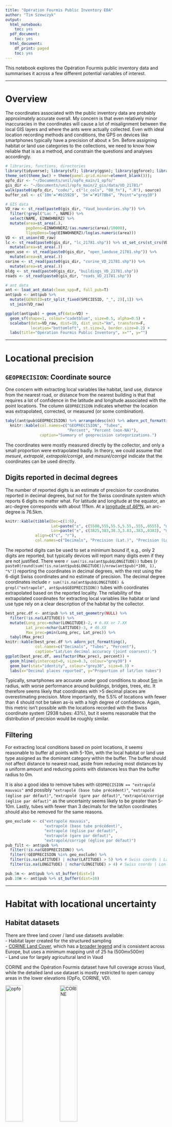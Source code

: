 ```yaml
---
title: "Opération Fourmis Public Inventory EDA"
author: "Tim Szewczyk"
output:
  html_notebook:
    toc: yes
  pdf_document:
    toc: yes
  html_document:
    df_print: paged
    toc: yes
---
```


This notebook explores the Opération Fourmis public inventory data and summarises it across a few different potential variables of interest.  


--------

# Overview  
The coordinates associated with the public inventory data are probably approximately accurate overall. My concern is that even relatively minor inaccuracies in the coordinates will cause a lot of misalignment between the local GIS layers and where the ants were actually collected. Even with ideal location recording methods and conditions, the GPS on devices like smartphones typically have a precision of about ± 5m. Before assigning habitat or land use categories to the collections, we need to know how reliable that is as a method, and constrain the questions and analyses accordingly.

```r
# libraries, functions, directories
library(tidyverse); library(sf); library(ggsn); library(ggforce); library(janitor)
theme_set(theme_bw() + theme(panel.grid.minor=element_blank())); 
opfo_dir <- "~/Documents/unil/opfo_main/1_opfo/"
gis_dir <- "~/Documents/unil/opfo_main/2_gis/data/VD_21781/"
walk(paste0(opfo_dir, "code/", c("lc_cols", "00_fn"), ".R"), source)
buffer_col <- c('10m'="#b15928", '5m'="#1f78b4", "Point"="grey30")

# GIS data
VD_raw <- st_read(paste0(gis_dir, "Vaud_boundaries.shp")) %>%
  filter(!grepl("Lac ", NAME)) %>%
  select(NAME, EINWOHNERZ) %>%
  mutate(area=st_area(.), 
         popDens=EINWOHNERZ/(as.numeric(area)/10000),
         llpopDens=log(EINWOHNERZ)/log(as.numeric(area)))
VD <- st_union(VD_raw)
lc <- st_read(paste0(gis_dir, "lc_21781.shp")) %>% st_set_crs(st_crs(VD)) %>%
  mutate(area=st_area(.))
open_use <- st_read(paste0(gis_dir, "open_landuse_21781.shp")) %>%
  mutate(area=st_area(.))
corine <- st_read(paste0(gis_dir, "corine_VD_21781.shp")) %>%
  mutate(area=st_area(.))
bldg <- st_read(paste0(gis_dir, "buildings_VD_21781.shp"))
roads <- st_read(paste0(gis_dir, "roads_VD_21781.shp")) 

# ant data
ant <- load_ant_data(clean_spp=F, full_pub=T)
ant$pub <- ant$pub %>%
  mutate(GENUSID=str_split_fixed(SPECIESID, "_", 2)[,1]) %>%
  st_join(VD_raw) 
```

```r
ggplot(ant$pub) + geom_sf(data=VD) + 
  geom_sf(shape=1, colour="cadetblue", size=0.5, alpha=0.5) +
  scalebar(data=VD_raw, dist=10, dist_unit="km", transform=F, 
           location="bottomleft", st.size=3, border.size=0.2) + 
  labs(title="Opération Fourmis Public Inventory", x="", y="")
```


--------


# Locational precision  

## `GEOPRECISION`: Coordinate source  
One concern with extracting local variables like habitat, land use, distance from the nearest road, or distance from the nearest building is that that requires a lot of confidence in the latitude and longitude associated with the point locations. The column `GEOPRECISION` indicates whether the location was extrapolated, corrected, or measured (or some combination). 
```r
tabyl(ant$pub$GEOPRECISION) %>% arrange(desc(n)) %>% adorn_pct_formatting() %>%
  knitr::kable(col.names=c("GEOPRECISION", "Tubes", 
                           "Percent", "Percent (non-NA)"),
               caption="Summary of geoprecision categorizations.")
```
The coordinates were mostly measured directly by the collector, and only a small proportion were extrapolated badly. In theory, we could assume that *mesuré*, *extrapolé*, *extrapolé/corrigé*, and *mesuré/corrigé* indicate that the coordinates can be used directly. 

## Digits reported in decimal degrees  
The number of reported digits is an estimate of precision for coordinates reported in decimal degrees, but not for the Swiss coordinate system which reports 6 digits no matter what. For latitude and longitude at the equator, an arc-degree corresponds with about 111km. At a [longitude of 46ºN](https://opendem.info/arc2meters.html), an arc-degree is 76.5km.
```r
knitr::kable(tibble(Dec=c(1:6), 
                    Lat=paste("±", c(5500,555,55.5,5.55,.555,.0555), "m"),
                    Lon=paste("±", c(3825,383,38.3,3.83,.383,.0383), "m")),
             align=c("c", "r"),
             col.names=c("Decimals", "Precision (Lat.)", "Precision (Lon.)"))
```

The reported digits can be used to set a minimum bound if, e.g., only 2 digits are reported, but typically devices will report many digits even if they are not justified. There were `r sum(!is.na(ant$pub$LONGITUDE))` tubes (`r paste0(round(sum(!is.na(ant$pub$LONGITUDE))/nrow(ant$pub)*100, 1), "%")`) reporting the coordinates in decimal degrees, with the rest using the 6-digit Swiss coordinates and no estimate of precision. The decimal degree coordinates include `r sum(!is.na(ant$pub$LONGITUDE) & grepl("extrapolé", ant$pub$GEOPRECISION))` tubes with coordinates extrapolated based on the reported locality. The reliability of the extrapolated coordinates for extracting local variables like habitat or land use type rely on a clear description of the habitat by the collector.
```r
best_prec.df <- ant$pub %>% st_set_geometry(NULL) %>%
  filter(!is.na(LATITUDE)) %>%
  mutate(Long_prec=nchar(LONGITUDE)-2, # 6.XX or 7.XX
         Lat_prec=nchar(LATITUDE)-3, # 46.XX
         Max_prec=pmin(Long_prec, Lat_prec)) %>% 
  tabyl(Max_prec) 
knitr::kable(best_prec.df %>% adorn_pct_formatting(), 
             col.names=c("Decimals", "Tubes", "Percent"),
             caption="Lat/Lon decimal accuracy (joint coarsest).")
ggplot(best_prec.df, aes(factor(Max_prec), percent)) + 
  geom_hline(yintercept=0, size=0.3, colour="grey30") +
  geom_bar(stat="identity", colour="grey30", size=0.3) + 
  labs(x="Decimal places reported", y="Proportion of lat/lon tubes")
```

Typically, smartphones are accurate under good conditions to about [5m](https://www.gps.gov/systems/gps/performance/accuracy/) in radius, with worse performance around buildings, bridges, trees, etc. It therefore seems likely that coordinates with >5 decimal places are overestimating precision. More importantly, the 5.5% of locations with fewer than 4 should not be taken as-is with a high degree of confidence. Again, this metric isn't possible with the locations recorded with the Swiss coordinate system (2938 tubes: 43%), but it seems reasonable that the distribution of precision would be roughly similar.

## Filtering  
For extracting local conditions based on point locations, it seems reasonable to buffer all points with 5-10m, with the local habitat or land use type assigned as the dominant category within the buffer. The buffer should not affect distance to nearest road, aside from reducing most distances by a uniform amount and reducing points with distances less than the buffer radius to 0m. 

It is also a good idea to remove tubes with `GEOPRECISION == "extrapolé mauvais"` and possibly `"extrapolé (base tube précédent)"`, `"extrapolé (église par défaut)"`, `"extrapolé (gare par défaut)"`, `"extrapolé/corrigé (église par défaut)"` as the uncertainty seems likely to be greater than 5-10m. Lastly, tubes with fewer than 3 decimals for the lat/lon coordinates should also be removed for the same reasons. 

```r
geo_exclude <- c("extrapolé mauvais", 
                 "extrapolé (base tube précédent)", 
                 "extrapolé (église par défaut)", 
                 "extrapolé (gare par défaut)", 
                 "extrapolé/corrigé (église par défaut)")
pub_filt <- ant$pub %>% 
  filter(!is.na(GEOPRECISION)) %>%
  filter(!GEOPRECISION %in% geo_exclude) %>%
  filter(is.na(LATITUDE) | nchar(LATITUDE) > 5) %>% # Swiss coords | Lat decimals
  filter(is.na(LONGITUDE) | nchar(LONGITUDE) > 4) # Swiss coords | Lon decimals
```


```r
pub.5m <- ant$pub %>% st_buffer(dist=5)
pub.10m <- ant$pub %>% st_buffer(dist=10)
```





--------






# Habitat with locational uncertainty

## Habitat datasets  
There are three land cover / land use datasets available:  
- Habitat layer created for the structured sampling  
- [CORINE Land Cover](https://land.copernicus.eu/pan-european/corine-land-cover/clc2018), which has a [broader legend](https://image.discomap.eea.europa.eu/arcgis/rest/services/Corine/CLC2018_WM/MapServer/legend) and is consistent across Europe, but uses a minimum mapping unit of 25 ha (500mx500m)  
- Land use for largely agricultural land in Vaud  
  
CORINE and the Opération Fourmis dataset have full coverage across Vaud, while the detailed land use dataset is mostly restricted to open canopy areas in the lower elevations (OpFo, CORINE, VD).  

![opfo](../assets/opfo_VD.png){width="33%"}
![CORINE](../assets/CORINE_VD.png){width="33%"}
![VD](../assets/VD_data_VD.png){width="33%"}  
  
Here is a random area within Vaud showing the differences. The grid is 1km x 1km, with the public inventory tubes shown as the small black points (with 5m and 10m buffers), and building footprints from open street maps. (OpFo, CORINE, VD).  
![opfo](../assets/opfo.png){width="33%"}
![CORINE](../assets/CORINE.png){width="33%"}
![VD](../assets/VD_data.png){width="33%"}

Zoomed in on the edge of a town (OpFo, CORINE, VD):  
![opfo](../assets/opfo_2.png){width="33%"}
![CORINE](../assets/CORINE_2.png){width="33%"}
![VD](../assets/VD_data_2.png){width="33%"}

Zoomed in close on a couple of points (OpFo, CORINE, VD):  
![opfo](../assets/opfo_3.png){width="33%"}
![CORINE](../assets/CORINE_3.png){width="33%"}
![VD](../assets/VD_data_3.png){width="33%"}  

The dataset from Vaud primarily describes open canopy areas, with 3-digit codes where the first digit indicates (roughly) *crops* (5--), *pastures* (6--), *permanent agriculture* (7--), *other (?)* (8--), and *other (?)* (9--). This table shows the categories with corresponding area and percent of the total.  
```r
open_use %>% rename(Category=affectatio) %>% st_set_geometry(NULL) %>%
  group_by(Category) %>% 
  summarise(Area=round(units::set_units(sum(area), "km2"),2)) %>%
  ungroup %>% mutate(Percent=round(as.numeric(Area/sum(Area))*100, 1)) %>% 
  arrange(Category)
```

CORINE is often used in the literature, but it probably is not very helpful for us, particularly since we have access to datasets that are more thematically and spatially accurate and precise since the extent is limited to Vaud. It could potentially be useful for defining broadly whether samples were in cities/towns since the legend includes [*Continuous/Discontinuous urban fabric*](https://image.discomap.eea.europa.eu/arcgis/rest/services/Corine/CLC2018_WM/MapServer/legend) (in center column above, purple = discontinuous urban fabric). For the other datasets, the main concern is whether the point locations are reliably precise enough to align them with the layer polygons.  



## Habitat extraction: Points and buffers  
Using the same habitat categories as the structured samples (first column of plots above), we can calculate the habitat for each tube as the point location, the dominant habitat within 5m, and the dominant habitat within 10m.
```r
lc_pt.join <- st_join(ant$pub, lc)
lc_5m.join <- st_join(pub.5m, lc)
lc_10m.join <- st_join(pub.10m, lc)
st_write(lc_pt.join %>% select(-SWISSCOORDINATE_X, -SWISSCOORDINATE_Y,
                               -LONGITUDE, -LATITUDE), 
         paste0(gis_dir, "opfo_public_lc_pts.shp"))
st_write(lc_5m.join %>% select(-SWISSCOORDINATE_X, -SWISSCOORDINATE_Y,
                               -LONGITUDE, -LATITUDE), 
         paste0(gis_dir, "opfo_public_lc_5m.shp"))
st_write(lc_10m.join %>% select(-SWISSCOORDINATE_X, -SWISSCOORDINATE_Y,
                               -LONGITUDE, -LATITUDE), 
         paste0(gis_dir, "opfo_public_lc_10m.shp"))
# ESRI format truncates column names
saveRDS(names(lc_pt.join %>% 
                select(-SWISSCOORDINATE_X, -SWISSCOORDINATE_Y,
                       -LONGITUDE, -LATITUDE)),
        paste0(gis_dir, "opfo_public_lc_NAMES.rds"))
```
```r
# Run spatial join one time only because of processing time
# Loading results of st_join(., lc)
lc_pt.join <- st_read(paste0(gis_dir, "opfo_public_lc_pts.shp")) %>%
  setNames(readRDS(paste0(gis_dir, "opfo_public_lc_NAMES.rds")))
lc_5m.join <- st_read(paste0(gis_dir, "opfo_public_lc_5m.shp")) %>%
  setNames(readRDS(paste0(gis_dir, "opfo_public_lc_NAMES.rds")))
lc_10m.join <- st_read(paste0(gis_dir, "opfo_public_lc_10m.shp")) %>%
  setNames(readRDS(paste0(gis_dir, "opfo_public_lc_NAMES.rds")))
```

We can assign the habitat type for each tube as either the habitat at the point location, ignoring uncertainty, or the dominant habitat within the 5m or 10m buffer. Larger buffers will obviously include more habitat categories, and samples collected along roads or edges would most likely be mis-categorized since those habitat types are unlikely to have the greatest coverage within a 5m or 10m radius. Conversely, even slight inaccuracies in the coordinates would result in mis-categorization of these samples based on the point locations. Assigning a habitat to each point with any degree of confidence is not trivial. 
```r
lc.df <- ant$pub %>% arrange(TubeNo) %>%
  mutate(lc.pt=(lc_pt.join %>% mutate(area_j=st_area(.)) %>%
                  arrange(TubeNo, desc(area_j)) %>% 
                  group_by(TubeNo) %>%
                  summarise(Cat=first(Categorie)))$Cat,
         lc.5m=(lc_5m.join %>% mutate(area_j=st_area(.)) %>%
                  arrange(TubeNo, desc(area_j)) %>% 
                  group_by(TubeNo) %>%
                  summarise(Cat=first(Categorie)))$Cat,
         lc.10m=(lc_10m.join %>% mutate(area_j=st_area(.)) %>%
                  arrange(TubeNo, desc(area_j)) %>% 
                  group_by(TubeNo) %>%
                  summarise(Cat=first(Categorie)))$Cat,
         n_lc.5m=(lc_5m.join %>% arrange(TubeNo) %>% group_by(TubeNo) %>%
           summarise(N=n_distinct(Categorie)))$N,
         n_lc.10m=(lc_10m.join %>% arrange(TubeNo) %>% group_by(TubeNo) %>%
           summarise(N=n_distinct(Categorie)))$N,
         corine.pt=st_join(., corine)$CODE_18,
         corine.5m=st_join(pub.5m %>% arrange(TubeNo), corine, largest=T)$CODE_18,
         corine.10m=st_join(pub.10m %>% arrange(TubeNo), corine, largest=T)$CODE_18,
         n_corine.5m=(st_join(pub.5m, corine) %>% arrange(TubeNo) %>% 
           group_by(TubeNo) %>% summarise(N=n_distinct(CODE_18)))$N,
         n_corine.10m=(st_join(pub.10m, corine) %>% arrange(TubeNo) %>% 
           group_by(TubeNo) %>% summarise(N=n_distinct(CODE_18)))$N,
         open_use.pt=st_join(., open_use)$affectatio,
         open_use.5m=st_join(pub.5m %>% arrange(TubeNo), open_use, largest=T)$affectatio,
         open_use.10m=st_join(pub.10m %>% arrange(TubeNo), open_use, largest=T)$affectatio,
         n_open_use.5m=(st_join(pub.5m, open_use) %>% arrange(TubeNo) %>% 
           group_by(TubeNo) %>% summarise(N=n_distinct(affectatio)))$N,
         n_open_use.10m=(st_join(pub.10m, open_use) %>% arrange(TubeNo) %>% 
           group_by(TubeNo) %>% summarise(N=n_distinct(affectatio)))$N) %>%
  mutate(across(contains("lc"), as.character)) %>%
  mutate(across(contains("corine"), as.character)) %>%
  mutate(across(contains("open_use"), as.character))
```
```r
cat.cols <- expand_grid(A=c("corine.", "lc.", "open_use."),
                        B=c("pt", "5m", "10m")) %>% 
  mutate(C=paste0(A, B))
lc.df %>% st_set_geometry(NULL) %>% 
  select(TubeNo, cat.cols$C) %>% 
  pivot_longer(cat.cols$C, names_to="Est", values_to="Cat") %>%
  mutate(Dataset=str_split_fixed(Est, "\\.", 2)[,1], 
         Buffer=str_split_fixed(Est, "\\.", 2)[,2]) %>% select(-Est) %>%
  pivot_wider(names_from="Buffer", values_from="Cat") %>% 
  mutate('Point vs. 5m'=pt==`5m`,
         'Point vs. 10m'=pt==`10m`,
         '5m vs. 10m'=`5m`==`10m`) %>%
  select(Dataset, contains("vs.")) %>% 
  pivot_longer(2:4, names_to="Comparison", values_to="Matching") %>%
  mutate(Dataset=factor(Dataset, levels=c("lc", "corine", "open_use"),
                        labels=c("OpFo", "CORINE", "VD Landuse"))) %>%
  filter(!is.na(Matching)) %>%
  ggplot(aes(Comparison, fill=Matching)) + facet_grid(.~Dataset) +
  geom_hline(yintercept=0, size=0.3, colour="grey30") +
  geom_bar(colour="grey30", size=0.3, position="fill") + 
  scale_y_continuous(labels=scales::percent_format()) + 
  scale_fill_manual(values=c("gray", "#006d2c")) +
  labs(x="", y="Percent of tubes",
       title="Buffers show most difference with points in OpFo") +
  theme(axis.text.x=element_text(angle=270, hjust=0, vjust=0.5))
lc.df %>% st_set_geometry(NULL) %>% 
  select(starts_with("n_")) %>% 
  pivot_longer(everything(), names_to="Est", values_to="N") %>%
  mutate(Dataset=str_remove(str_split_fixed(Est, "\\.", 2)[,1], "n_"), 
         Buffer=str_split_fixed(Est, "\\.", 2)[,2]) %>% select(-Est) %>%
  mutate(Dataset=factor(Dataset, levels=c("lc", "corine", "open_use"),
                        labels=c("OpFo", "CORINE", "VD Landuse"))) %>%
  group_by(Dataset, Buffer, N) %>% summarise(tubes=n()) %>%
  group_by(Dataset, Buffer) %>% mutate(prop=tubes/sum(tubes)) %>%
  ggplot(aes(as.character(N), y=prop, fill=Buffer)) + facet_grid(.~Dataset) +
  geom_hline(yintercept=0, size=0.3, colour="grey30") +
  geom_bar(position="dodge", stat="identity", colour="grey30", size=0.3) +
  scale_y_continuous(labels=scales::percent_format()) + 
  scale_fill_manual(values=buffer_col) +
  labs(x="Number of habitats", y="Percent of tubes", 
       title="Most OpFo buffers include multiple habitats")
```



## `HABITAT`: Comparison of reported and extracted OpFo habitats  
The public samples included a field for habitat, and `r sum(!is.na(ant$pub$HABITAT))` tubes (`r paste0(round(sum(!is.na(ant$pub$HABITAT))/nrow(ant$pub)*100, 1), "%")`) include a free-form entry. However, these were not standardized, and there were `r n_distinct(ant$pub$HABITAT, na.rm=T)` unique responses. They range from extremely precise about where the ant was captured to rather general. Some seem to describe the diameter of the tree where the ant was collected.  
```r
tabyl(str_sub(lc.df$HABITAT, 1, 60)) %>% select(1,2) %>% 
  setNames(c("HABITAT entries", "count")) %>% as_tibble
```

Many of the habitats used for the OpFo structured samples are unlikely to have direct matches that would allow for unambiguous categorization. Searches for keywords could give an idea of how well the extracted habitat matches the stated habitat for the (mostly) unambiguous keywords.

### Forest  
Forests are generally large habitat polygons, and most `HABITAT` descriptions including the word *forêt* should be describing tubes collected in forest habitat. Edges, borders, and clearings can be filtered out to look at a sort of 'best case' scenario.
```r
# Forest is maybe most straightforward, but it will also include edges and clearings
sum(grepl('[f,F]or.t', lc.df$HABITAT))
tabyl(grep('[f,F]or.t', lc.df$HABITAT, value=T)) %>% select(1,2) %>% 
  setNames(c("HABITAT with for*t", "count")) %>% as_tibble %>%
  mutate(`HABITAT with for*t`=str_sub(`HABITAT with for*t`, 1, 60))

# HABITAT including for*t but excluding lisi*re, bord*, and clairi*re
HABITAT_foret <- grep('[f,F]or.t', unique(lc.df$HABITAT), value=T) %>%
  grep('lisi.re', ., value=T, invert=T) %>%
  grep('bord', ., value=T, invert=T) %>%
  grep('clari*re', ., value=T, invert=T)
# Forest habitat categorizations
foret.df <- full_join(filter(lc.df, HABITAT %in% HABITAT_foret) %>% 
                        st_set_geometry(NULL) %>%
                        tabyl(lc.pt) %>% adorn_pct_formatting() %>%
                        select(lc.pt, n, percent) %>% 
                        rename(Categorie=lc.pt, n_pt=n, pct_pt=percent),
                      filter(lc.df, HABITAT %in% HABITAT_foret) %>% 
                        st_set_geometry(NULL) %>%
                        tabyl(lc.5m) %>% adorn_pct_formatting() %>%
                        select(lc.5m, n, percent) %>% 
                        rename(Categorie=lc.5m, n_5m=n, pct_5m=percent),
                      by="Categorie") %>%
  full_join(., 
            filter(lc.df, HABITAT %in% HABITAT_foret) %>% 
              st_set_geometry(NULL) %>%
              tabyl(lc.10m) %>% adorn_pct_formatting() %>%
              select(lc.10m, n, percent) %>% 
              rename(Categorie=lc.10m, n_10m=n, pct_10m=percent), 
            by="Categorie") %>%
  select(Categorie, contains("n_"), contains("pct_"))
knitr::kable(foret.df, 
             caption="Habitat extractions for tubes with HABITAT reported as forest.")
foret.df %>% select(Categorie, contains("n_")) %>% 
  rename(Point=n_pt, `5m`=n_5m, `10m`=n_10m) %>%
  adorn_percentages(denominator="col") %>%
  pivot_longer(2:4, names_to="Buffer", values_to="Prop") %>%
  ggplot(aes(Categorie, Prop, fill=Buffer)) + 
  geom_bar(position="dodge", stat="identity", colour="grey30", size=0.3) +
  scale_y_continuous(labels=scales::percent_format()) + 
  scale_fill_manual(values=buffer_col) +
  labs(x="", y="Percent", 
       title="Forest categorization works best with 5m buffer",
       subtitle="But 25.7% of 'forest' tubes are not forest by 5m location") +
  theme(axis.text.x=element_text(angle=270, hjust=0, vjust=0.5))
```

The 10m buffer ends up including a lot more `Autre`, indicating that those points are near the forest edge even if they aren't specified as such. The high proportion of point locations classified as `transport` could reflect that the ants were collected along a road in the forest, or that the coordinates were recorded after returning to the car.


### Lisière  
The *a priori* expectation is that the point locations should be somewhat better for narrow habitat types like `lisière`. I would also expect poor performance across all methods, since inaccuracy in the point location is likely to move the point outside the habitat polygon, and buffers will include more non-target habitat types.  
```r
sum(grepl('lisi.re', lc.df$HABITAT))
tabyl(grep('lisi.re', lc.df$HABITAT, value=T)) %>% select(1,2) %>% 
  setNames(c("Edge HABITAT", "count")) %>% as_tibble %>%
  mutate(`Edge HABITAT`=str_sub(`Edge HABITAT`, 1, 60))

# HABITAT including lisi*re or bord*
HABITAT_edge <- unique(grep('lisi.re', unique(lc.df$HABITAT), value=T))
# Edge habitat categorizations
edge.df <- full_join(filter(lc.df, HABITAT %in% HABITAT_edge) %>% 
                        st_set_geometry(NULL) %>%
                        tabyl(lc.pt) %>% adorn_pct_formatting() %>%
                        select(lc.pt, n, percent) %>% 
                        rename(Categorie=lc.pt, n_pt=n, pct_pt=percent),
                      filter(lc.df, HABITAT %in% HABITAT_edge) %>% 
                        st_set_geometry(NULL) %>%
                        tabyl(lc.5m) %>% adorn_pct_formatting() %>%
                        select(lc.5m, n, percent) %>% 
                        rename(Categorie=lc.5m, n_5m=n, pct_5m=percent),
                      by="Categorie") %>%
  full_join(., 
            filter(lc.df, HABITAT %in% HABITAT_edge) %>% 
              st_set_geometry(NULL) %>%
              tabyl(lc.10m) %>% adorn_pct_formatting() %>%
              select(lc.10m, n, percent) %>% 
              rename(Categorie=lc.10m, n_10m=n, pct_10m=percent), 
            by="Categorie") %>%
  select(Categorie, contains("n_"), contains("pct_"))
knitr::kable(edge.df, 
             caption="Habitat extractions for tubes with HABITAT reported as lisière")
edge.df %>% select(Categorie, contains("n_")) %>% 
  rename(Point=n_pt, `5m`=n_5m, `10m`=n_10m) %>%
  adorn_percentages(denominator="col") %>%
  pivot_longer(2:4, names_to="Buffer", values_to="Prop") %>%
  ggplot(aes(Categorie, Prop, fill=Buffer)) + 
  geom_bar(position="dodge", stat="identity", colour="grey30", size=0.3) +
  scale_y_continuous(labels=scales::percent_format()) + 
  scale_fill_manual(values=buffer_col) +
  labs(x="", y="Percent", 
       title="Few 'edge' tubes are lisière based on location") +
  theme(axis.text.x=element_text(angle=270, hjust=0, vjust=0.5))
```

As expected, the point locations capture `lisière` best, but it is still only 16% of the tubes with *lisi.re* in the `HABITAT` description. 


### Roads  
Like for `lisière`, the *a priori* expectation is that the point locations should be better for `transport`, but with relatively poor performance across all methods. There are many descriptions in `HABITAT` that use the word *chemin*, but that's probably used more often for trails rather than actual roads.  
```r
sum(grepl('rue($| )|route', lc.df$HABITAT))
tabyl(grep('rue($| )|route', lc.df$HABITAT, value=T)) %>% select(1,2) %>% 
  setNames(c("Road HABITAT", "count")) %>% as_tibble %>%
  mutate(`Road HABITAT`=str_sub(`Road HABITAT`, 1, 60))

# HABITAT including rue or route
HABITAT_road <- unique(grep('rue($| )|route', unique(lc.df$HABITAT), value=T))
# Edge habitat categorizations
road.df <- full_join(filter(lc.df, HABITAT %in% HABITAT_road) %>% 
                        st_set_geometry(NULL) %>%
                        tabyl(lc.pt) %>% adorn_pct_formatting() %>%
                        select(lc.pt, n, percent) %>% 
                        rename(Categorie=lc.pt, n_pt=n, pct_pt=percent),
                      filter(lc.df, HABITAT %in% HABITAT_road) %>% 
                        st_set_geometry(NULL) %>%
                        tabyl(lc.5m) %>% adorn_pct_formatting() %>%
                        select(lc.5m, n, percent) %>% 
                        rename(Categorie=lc.5m, n_5m=n, pct_5m=percent),
                      by="Categorie") %>%
  full_join(., 
            filter(lc.df, HABITAT %in% HABITAT_road) %>% 
              st_set_geometry(NULL) %>%
              tabyl(lc.10m) %>% adorn_pct_formatting() %>%
              select(lc.10m, n, percent) %>% 
              rename(Categorie=lc.10m, n_10m=n, pct_10m=percent), 
            by="Categorie") %>%
  select(Categorie, contains("n_"), contains("pct_"))
knitr::kable(road.df, 
             caption="Habitat extractions for tubes with HABITAT reported as transport")
road.df %>% select(Categorie, contains("n_")) %>% 
  rename(Point=n_pt, `5m`=n_5m, `10m`=n_10m) %>%
  adorn_percentages(denominator="col") %>%
  pivot_longer(2:4, names_to="Buffer", values_to="Prop") %>%
  ggplot(aes(Categorie, Prop, fill=Buffer)) + 
  geom_bar(position="dodge", stat="identity", colour="grey30", size=0.3) +
  scale_y_continuous(labels=scales::percent_format()) + 
  scale_fill_manual(values=buffer_col) +
  labs(x="", y="Percent", 
       title="35.5% of 'road' tubes are transport based on point location") +
  theme(axis.text.x=element_text(angle=270, hjust=0, vjust=0.5))
```

More tubes with `HABITAT` descriptions including *rue* and *route* are classified as `transport` based on point locations, but it is still only about a third. Using the buffers, they are all categorized as the surrounding (non-road) habitats.  


### Zone Construite  
The `ZoneConstruite` category should also be unambiguous. 
```r
# This should be as good of a match as is possible
ZC_keywords <- paste("maison", "appartement", "étage", "balcon", "cuisine", sep="|")
tabyl(grep(ZC_keywords, lc.df$HABITAT, value=T)) %>% select(1,2) %>% 
  setNames(c("ZC HABITAT", "count")) %>% as_tibble %>%
  mutate(`ZC HABITAT`=str_sub(`ZC HABITAT`, 1, 60))

# HABITAT including ZC keywords
HABITAT_ZC <- unique(grep(ZC_keywords, unique(lc.df$HABITAT), value=T))
# ZC habitat categorizations
ZC.df <- full_join(filter(lc.df, HABITAT %in% HABITAT_ZC) %>% 
                        st_set_geometry(NULL) %>%
                        tabyl(lc.pt) %>% adorn_pct_formatting() %>%
                        select(lc.pt, n, percent) %>% 
                        rename(Categorie=lc.pt, n_pt=n, pct_pt=percent),
                      filter(lc.df, HABITAT %in% HABITAT_ZC) %>% 
                        st_set_geometry(NULL) %>%
                        tabyl(lc.5m) %>% adorn_pct_formatting() %>%
                        select(lc.5m, n, percent) %>% 
                        rename(Categorie=lc.5m, n_5m=n, pct_5m=percent),
                      by="Categorie") %>%
  full_join(., 
            filter(lc.df, HABITAT %in% HABITAT_ZC) %>% 
              st_set_geometry(NULL) %>%
              tabyl(lc.10m) %>% adorn_pct_formatting() %>%
              select(lc.10m, n, percent) %>% 
              rename(Categorie=lc.10m, n_10m=n, pct_10m=percent), 
            by="Categorie") %>%
  select(Categorie, contains("n_"), contains("pct_"))
knitr::kable(ZC.df, 
             caption="Habitat extractions for tubes with HABITAT entries containing a ZC keyword")
ZC.df %>% select(Categorie, contains("n_")) %>% 
  rename(Point=n_pt, `5m`=n_5m, `10m`=n_10m) %>%
  adorn_percentages(denominator="col") %>%
  pivot_longer(2:4, names_to="Buffer", values_to="Prop") %>%
  ggplot(aes(Categorie, Prop, fill=Buffer)) + 
  geom_bar(position="dodge", stat="identity", colour="grey30", size=0.3) +
  scale_y_continuous(labels=scales::percent_format()) + 
  scale_fill_manual(values=buffer_col) +
  labs(x="", y="Percent", 
       title="80-90% of 'ZC' tubes are ZC based on location") +
  theme(axis.text.x=element_text(angle=270, hjust=0, vjust=0.5))
```

Generally good correspondence, with perhaps slightly better matching using the 5m buffer: 90.4% instead of 81.6% (points) or 85.6% (10m buffer). 



# Gardens  
## `HABITAT` descriptions and OpFo habitats  
Some of the `HABITAT` descriptions specify that they were collected in gardens. My expectation is that these tubes should almost entirely categorized as `ZoneConstruite`, `Autre`, and `CulturePerm`. 
```r
jardin_keywords <- paste("jardin", "potag", sep="|")
sum(grepl(jardin_keywords, lc.df$HABITAT))
tabyl(grep(jardin_keywords, lc.df$HABITAT, value=T)) %>% select(1,2) %>% 
  setNames(c("jardin HABITAT", "count")) %>% as_tibble %>%
  mutate(`jardin HABITAT`=str_sub(`jardin HABITAT`, 1, 60))

# HABITAT including jardin keywords
HABITAT_jardin <- unique(grep(jardin_keywords, unique(lc.df$HABITAT), value=T))
# jardin habitat categorizations
jardin.df <- full_join(filter(lc.df, HABITAT %in% HABITAT_jardin) %>% 
                        st_set_geometry(NULL) %>%
                        tabyl(lc.pt) %>% adorn_pct_formatting() %>%
                        select(lc.pt, n, percent) %>% 
                        rename(Categorie=lc.pt, n_pt=n, pct_pt=percent),
                      filter(lc.df, HABITAT %in% HABITAT_jardin) %>% 
                        st_set_geometry(NULL) %>%
                        tabyl(lc.5m) %>% adorn_pct_formatting() %>%
                        select(lc.5m, n, percent) %>% 
                        rename(Categorie=lc.5m, n_5m=n, pct_5m=percent),
                      by="Categorie") %>%
  full_join(., 
            filter(lc.df, HABITAT %in% HABITAT_jardin) %>% 
              st_set_geometry(NULL) %>%
              tabyl(lc.10m) %>% adorn_pct_formatting() %>%
              select(lc.10m, n, percent) %>% 
              rename(Categorie=lc.10m, n_10m=n, pct_10m=percent), 
            by="Categorie") %>%
  select(Categorie, contains("n_"), contains("pct_"))
knitr::kable(jardin.df, 
             caption="Habitat extractions for tubes with HABITAT entries containing a jardin keyword")
jardin.df %>% select(Categorie, contains("n_")) %>% 
  rename(Point=n_pt, `5m`=n_5m, `10m`=n_10m) %>%
  adorn_percentages(denominator="col") %>%
  pivot_longer(2:4, names_to="Buffer", values_to="Prop") %>%
  ggplot(aes(Categorie, Prop, fill=Buffer)) + 
  geom_bar(position="dodge", stat="identity", colour="grey30", size=0.3) +
  scale_y_continuous(labels=scales::percent_format()) + 
  scale_fill_manual(values=buffer_col) +
  labs(x="", y="Percent", 
       title="82-95% of 'jardin' tubes are ZC/Autre/CP based on location") +
  theme(axis.text.x=element_text(angle=270, hjust=0, vjust=0.5))
```

The buffers both place about 95% of the tubes in `ZoneConstruite`, `Autre`, or `CulturePerm`, compared with 82% of the point locations, which include a higher percentage of `transport`.





## Gardens in and out of CORINE-defined urban areas  
As a first approximation, we could classify points as inside or outside urban areas using the CORINE land cover categories ([1-- indicate human-dominated types](https://image.discomap.eea.europa.eu/arcgis/rest/services/Corine/CLC2018_WM/MapServer/legend)). To categorize tubes as coming from gardens, there are two options: 1) use the `HABITAT` descriptions as above, including all tubes with *jardin* or *potage* in the description, or 2) using the *`r grep("jardin|potag", unique(open_use$affectatio), value=T)`* category in the Vaud land use dataset. Unfortunately, there are no tubes that are categorized as *`r grep("jardin|potag", unique(open_use$affectatio), value=T)`* based on location, regardless of buffering. 
```r
jardin_keywords <- paste("jardin", "potag", sep="|")
HABITAT_jardin <- unique(grep(jardin_keywords, unique(lc.df$HABITAT), value=T))
landuse_jardin <- grep(jardin_keywords, unique(open_use$affectatio), value=T)

lc.df <- lc.df %>% mutate(HAB_jardin=HABITAT %in% HABITAT_jardin,
                          use_jardin.pt=open_use.pt %in% landuse_jardin,
                          use_jardin.5m=open_use.5m %in% landuse_jardin,
                          use_jardin.10m=open_use.10m %in% landuse_jardin,
                          corine_urban.pt=grepl("^1", corine.pt),
                          corine_urban.5m=grepl("^1", corine.5m),
                          corine_urban.10m=grepl("^1", corine.10m),
                          corine_urbanCont.pt=grepl("111", corine.pt),
                          corine_urbanCont.5m=grepl("111", corine.5m),
                          corine_urbanCont.10m=grepl("111", corine.10m))
any(lc.df$use_jardin.pt, lc.df$use_jardin.5m, lc.df$use_jardin.10m)

# jardin HABITAT descriptions by corine category
lc.df %>% st_set_geometry(NULL) %>% tabyl(HAB_jardin, corine_urban.pt) %>%
  knitr::kable(col.names=c("Garden", "Non-Urban", "Urban"), caption="Corine: Point")
lc.df %>% st_set_geometry(NULL) %>% tabyl(HAB_jardin, corine_urban.5m) %>%
  knitr::kable(col.names=c("Garden", "Non-Urban", "Urban"), caption="Corine: 5m")
lc.df %>% st_set_geometry(NULL) %>% tabyl(HAB_jardin, corine_urban.10m) %>%
  knitr::kable(col.names=c("Garden", "Non-Urban", "Urban"), caption="Corine: 10m")
```

There are too few tubes with CORINE classifications of *111 Continuous urban fabric*, which identifies parts of the few largest cities in Vaud. The *112 Discontinuous urban fabric* identifies most (but not all) towns.  
![CORINE](../assets/CORINE_urban.png){width="70%"}




## Habitat comparison to Vaud

Using the habitat types from the structured samples, the public dataset clearly overrepresents XX.
```r
lc_prop <- lc %>% st_set_geometry(NULL) %>% group_by(Categorie) %>%
  summarise(Area=sum(area)) %>% ungroup %>%
  mutate(prop_VD=as.numeric(Area/sum(Area))) 
knitr::kable(lc_prop, col.names=c("Categorie", "Area (VD)", "Proportion (VD)"))
```




----------



# Vaud land use data  

The land use data describes the reported usage in 2019, generally for open canopy habitats. The usage is quite precise, with a focus on agriculture. Organic vs. conventional methods are not included.
```r
open_use %>% st_set_geometry(NULL) %>%
  group_by(affectatio) %>% summarise(area=sum(area)) %>%
  ungroup %>% mutate(`Percent (VD)`=as.numeric(round(area/sum(area)*100, 1)))
```


```r

open_use.df %>% st_set_geometry(NULL) %>% 
  mutate('Point vs. 5m'=open_use.pt==open_use.5m,
         'Point vs. 10m'=open_use.pt==open_use.10m,
         '5m vs. 10m'=open_use.5m==open_use.10m) %>%
  select(contains("vs.")) %>% 
  pivot_longer(1:3, names_to="Comparison", values_to="Matching") %>%
  filter(!is.na(Matching)) %>%
  ggplot(aes(Comparison, fill=Matching)) + 
  geom_hline(yintercept=0, size=0.3, colour="grey30") +
  geom_bar(colour="grey30", size=0.3) + 
  scale_fill_manual(values=c("gray", "#006d2c")) +
  labs(x="", title="Dominant patterns in buffers mostly correspond with points")

open_use.df %>% st_set_geometry(NULL) %>% 
  select(contains("n_open_use")) %>% 
  rename("5m"=n_open_use.5m, "10m"=n_open_use.10m) %>%
  pivot_longer(1:2, names_to="Buffer", values_to="N") %>% 
  tabyl(N, Buffer) %>% adorn_percentages(denominator="col") %>% 
  pivot_longer(2:3, names_to="Buffer", values_to="prop") %>% 
  ggplot(aes(as.character(N), y=prop, fill=Buffer)) + 
  geom_hline(yintercept=0, size=0.3, colour="grey30") +
  geom_bar(position="dodge", stat="identity", colour="grey30", size=0.3) +
  scale_y_continuous(labels=scales::percent_format()) + 
  scale_fill_manual(values=buffer_col) +
  labs(x="Number of land uses", y="Percent of tubes", 
       title="Buffers mostly include just one land use type",
       subtitle="(10m: 93.7%,  5m: 96.8%)")
```


